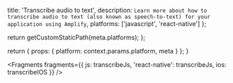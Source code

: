 
  title: 'Transcribe audio to text',
  description: `Learn more about how to transcribe audio to text (also known as speech-to-text) for your application using Amplify`,
  platforms: ['javascript', 'react-native']
};

  return getCustomStaticPath(meta.platforms);
};

  return {
    props: {
      platform: context.params.platform,
      meta
    }
  };
}


<Fragments
  fragments={{
    js: transcribeJs,
    'react-native': transcribeJs,
    ios: transcribeIOS
  }}
/>
